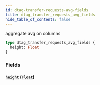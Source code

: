 ```yaml
---
id: dtag-transfer-requests-avg-fields
title: dtag_transfer_requests_avg_fields
hide_table_of_contents: false
---
```


aggregate avg on columns

```graphql
type dtag_transfer_requests_avg_fields {
  height: Float
}
```

### Fields

#### [`height`](#) ([`Float`](/07-graphql/scalars/float))
